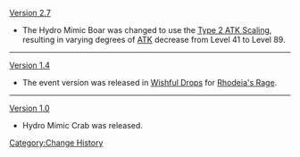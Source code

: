 [[Version 2.7]]
* The Hydro Mimic Boar was changed to use the [[Level Scaling/Enemy#ATK Level Scaling|Type 2 ATK Scaling]], resulting in varying degrees of [[ATK]] decrease from Level 41 to Level 89.
----
[[Version 1.4]]
* The event version was released in [[Wishful Drops]] for [[Rhodeia's Rage]].
----
[[Version 1.0]]
* Hydro Mimic Crab was released.
<noinclude>[[Category:Change History]]</noinclude>